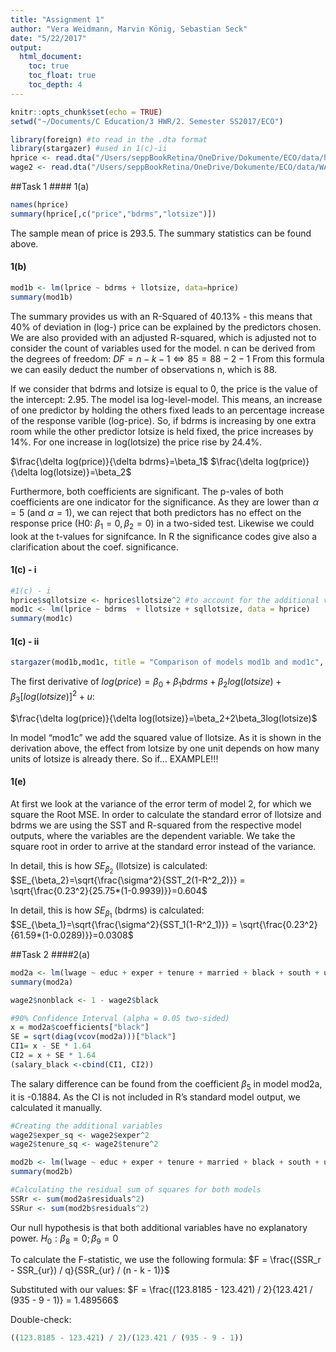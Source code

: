 ```yaml
---
title: "Assignment 1"
author: "Vera Weidmann, Marvin König, Sebastian Seck"
date: "5/22/2017"
output:
  html_document:
    toc: true
    toc_float: true
    toc_depth: 4
---
```


```r
knitr::opts_chunk$set(echo = TRUE)
setwd("~/Documents/C Education/3 HWR/2. Semester SS2017/ECO")
```

```r
library(foreign) #to read in the .dta format
library(stargazer) #used in 1(c)-ii
hprice <- read.dta("/Users/seppBookRetina/OneDrive/Dokumente/ECO/data/hprice1.dta")
wage2 <- read.dta("/Users/seppBookRetina/OneDrive/Dokumente/ECO/data/WAGE2.DTA")
```

##Task 1
#### 1(a)
```r
names(hprice)
summary(hprice[,c("price","bdrms","lotsize")])
```
The sample mean of price is 293.5. The summary statistics can be found above.

#### 1(b)
```r
mod1b <- lm(lprice ~ bdrms + llotsize, data=hprice)
summary(mod1b)
```
The summary provides us with an R-Squared of 40.13% - this means that 40% of deviation in (log-) price can be explained by the predictors chosen. We are also provided with an adjusted R-squared, which is adjusted not to consider the count of variables used for the model.
n can be derived from the degrees of freedom: $DF = n-k-1 \Leftrightarrow 85 = 88-2-1$ From this formula we can easily deduct the number of observations n, which is 88.

If we consider that bdrms and lotsize is equal to 0, the price is the value of the intercept: 2.95. The model isa log-level-model. This means, an increase of one predictor by holding the others fixed leads to an percentage increase of the response varible (log-price).
So, if bdrms is increasing by one extra room while the other predictor lotsize is held fixed, the price increases by 14%. For one increase in log(lotsize) the price rise by 24.4%.

$\frac{\delta log(price)}{\delta bdrms}=\beta_1$
$\frac{\delta log(price)}{\delta log(lotsize)}=\beta_2$

Furthermore, both coefficients are significant. The p-vales of both coefficients are one indicator for the significance. As they are lower than $\alpha = 5%$ (and $\alpha = 1%$), we can reject that both predictors has no effect on the response price (H0: $\beta_1 = 0, \beta_2  =0$) in a two-sided test.
Likewise we could look at the t-values for signifcance. In R the significance codes give also a clarification about the coef. significance.

#### 1(c) - i
```r
#1(c) - i
hprice$sqllotsize <- hprice$llotsize^2 #to account for the additional variable, we simply create another column
mod1c <- lm(lprice ~ bdrms  + llotsize + sqllotsize, data = hprice)
summary(mod1c)
```
#### 1(c) - ii
```r
stargazer(mod1b,mod1c, title = "Comparison of models mod1b and mod1c", type="html", model.names = FALSE,column.labels = c("mod1b", "mod1c"), column.separate = c(1,1), style = "qje")
```

The first derivative of $log(price)=\beta_0+\beta_1bdrms+\beta_2log(lotsize)+\beta_3[log(lotsize)]^2+u$:  

$\frac{\delta log(price)}{\delta log(lotsize)}=\beta_2+2\beta_3log(lotsize)$

In model "mod1c" we add the squared value of llotsize. As it is shown in the derivation above, the effect from lotsize by one unit depends on how many units of lotsize is already there. So if... EXAMPLE!!!

#### 1(e)
At first we look at the variance of the error term of model 2, for which we square the Root MSE. In order to calculate the standard error of llotsize and bdrms we are using the SST and R-squared from the respective model outputs, where the variables are the dependent variable. We take the square root in order to arrive at the standard error instead of the variance.

In detail, this is how $SE_{\beta_2}$ (llotsize) is calculated:  
$SE_{\beta_2}=\sqrt{\frac{\sigma^2}{SST_2(1-R^2_2)}} = \sqrt{\frac{0.23^2}{25.75*(1-0.9939)}}=0.604$

In detail, this is how $SE_{\beta_1}$ (bdrms) is calculated:  
$SE_{\beta_1}=\sqrt{\frac{\sigma^2}{SST_1(1-R^2_1)}} = \sqrt{\frac{0.23^2}{61.59*(1-0.0289)}}=0.0308$

##Task 2
####2(a)
```r
mod2a <- lm(lwage ~ educ + exper + tenure + married + black + south + urban, data = wage2)
summary(mod2a)

wage2$nonblack <- 1 - wage2$black

#90% Confidence Interval (alpha = 0.05 two-sided)
x = mod2a$coefficients["black"]
SE = sqrt(diag(vcov(mod2a)))["black"]
CI1= x - SE * 1.64
CI2 = x + SE * 1.64
(salary_black <-cbind(CI1, CI2))
```
The salary difference can be found from the coefficient $\beta_5$ in model mod2a, it is -0.1884. As the CI is not included in R's standard model output, we calculated it manually.

```r
#Creating the additional variables
wage2$exper_sq <- wage2$exper^2
wage2$tenure_sq <- wage2$tenure^2

mod2b <- lm(lwage ~ educ + exper + tenure + married + black + south + urban + exper_sq + tenure_sq, data = wage2)
summary(mod2b)

#Calculating the residual sum of squares for both models
SSRr <- sum(mod2a$residuals^2)
SSRur <- sum(mod2b$residuals^2)
```
Our null hypothesis is that both additional variables have no explanatory power. 
$H_0: \beta_8=0; \beta_9=0$

To calculate the F-statistic, we use the following formula:
$F = \frac{(SSR_r - SSR_{ur}) / q}{SSR_{ur} / (n - k - 1)}$

Substituted with our values:
$F = \frac{(123.8185 - 123.421) / 2}{123.421 / (935 - 9 - 1)} = 1.489566$

Double-check:
```r
((123.8185 - 123.421) / 2)/(123.421 / (935 - 9 - 1))
```